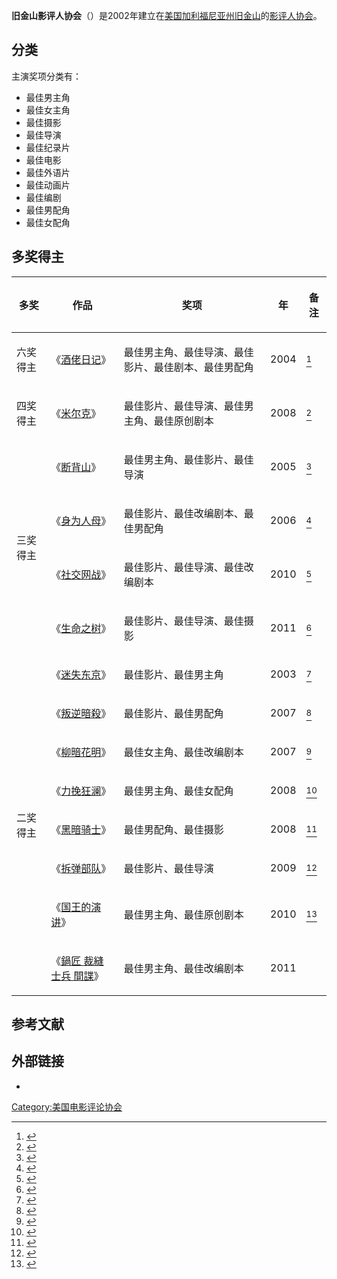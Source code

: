 '''旧金山影评人协会'''（{{lang-en|'''San Francisco Film Critics Circle'''}}）是2002年建立在[[美国|美国]][[加利福尼亚州|加利福尼亚州]][[旧金山|旧金山]]的[[電影評論|影评人协会]]。

== 分类 ==
主演奖项分类有：
*最佳男主角
*最佳女主角
*最佳摄影
*最佳导演
*最佳纪录片
*最佳电影
*最佳外语片
*最佳动画片
*最佳编剧
*最佳男配角
*最佳女配角

== 多奖得主 ==
{| class="wikitable"
|-
! 多奖 !! 作品  !! 奖项  !! 年 !! 备注
|-
|rowspan="1" | 六奖得主 ||  《[[酒佬日记|酒佬日记]]》  || 最佳男主角、最佳导演、最佳影片、最佳剧本、最佳男配角   ||   2004 ||  <ref>{{cite news|url=http://www.highbeam.com/doc/1G1-126652827.html|title=More tilt 'Sideways': pic dominates San Francisco crix kudos|last=Harvey|first=Dennis|date=14 December 2004|publisher=[[Daily_Variety|Daily Variety]]|accessdate=21 December 2009|archive-url=https://web.archive.org/web/20121102185852/http://www.highbeam.com/doc/1G1-126652827.html|archive-date=2012-11-02|dead-url=yes}}</ref>
|-
|rowspan="1" | 四奖得主 ||   《[[米尔克_(电影)|米尔克]]》 ||   最佳影片、最佳导演、最佳男主角、最佳原创剧本 ||   2008 ||  <ref>{{cite news|url=http://www.highbeam.com/doc/1P2-19631954.html|title=S.F. Film Critics: 'Milk,' Sean Penn share honors|date=16 December 2008|publisher=[[Oakland_Tribune|Oakland Tribune]]|accessdate=21 December 2009|archive-url=https://web.archive.org/web/20121102185859/http://www.highbeam.com/doc/1P2-19631954.html|archive-date=2012-11-02|dead-url=yes}}</ref>
|-
|rowspan="4" | 三奖得主 ||  《[[断背山|断背山]]》  || 最佳男主角、最佳影片、最佳导演   ||  2005  ||  <ref>{{cite news|url=http://www.sfgate.com/cgi-bin/article.cgi?f=/c/a/2005/12/13/DDG09G5V251.DTL|title='Brokeback' is top film pick of S.F. critics|last=Stein|first=Ruthe|date=13 December 2005|publisher=[[San_Francisco_Chronicle|San Francisco Chronicle]]|accessdate=21 December 2009}}</ref>
|- 
|   《[[身为人母|身为人母]]》  || 最佳影片、最佳改编剧本、最佳男配角    ||  2006   ||   <ref>{{cite web|url=http://www.sf360.org/features/sf-film-critics-circle-announces-awards|title=SF Film Critics Circle announces awards|last=Gerhard|first=Susan|date=12 December 2006|publisher=sf360|accessdate=21 December 2009|archive-date=2019-02-19|archive-url=https://web.archive.org/web/20190219175145/http://www.sf360.org/features/sf-film-critics-circle-announces-awards|dead-url=yes}}</ref>
|- 
|   《[[社群網戰|社交网战]]》  ||  最佳影片、最佳导演、最佳改编剧本   ||   2010  ||   <ref>{{cite web|url=http://sffcc.org/main/2010/12/2010-awards/|title=2010 San Francisco Film Critics Circle Awards|last=Blackwelder|first=Rob|date=13 December 2010|publisher=sffcc.org|accessdate=16 October 2012|archive-url=https://web.archive.org/web/20190822152019/http://sffcc.org/main/2010/12/2010-awards/|archive-date=2019-08-22|dead-url=yes}}</ref>
|- 
|  《[[生命樹_(電影)|生命之树]]》   ||  最佳影片、最佳导演、最佳摄影   ||  2011   ||   <ref>{{cite web|url=http://sffcc.org/main/2011/12/2011-san-francisco-film-critics-circle-awards/|title=2011 San Francisco Film Critics Circle Awards|last=Blackwelder|first=Rob|date=11 December 2011|publisher=sffcc.org|accessdate=16 October 2012|archive-url=https://web.archive.org/web/20131222025058/http://sffcc.org/main/2011/12/2011-san-francisco-film-critics-circle-awards/|archive-date=2013-12-22|dead-url=yes}}</ref>
|-
|rowspan="8" | 二奖得主 || 《[[迷失东京|迷失东京]]》   ||  最佳影片、最佳男主角  ||  2003  ||  <ref>{{cite web|url=http://www.filminfocus.com/focusfeatures/film/lost_in_translation/awards|title=awards: Lost in Translation|publisher=Film in Focus|accessdate=21 December 2009|deadurl=yes|archiveurl=https://web.archive.org/web/20100105030353/http://filminfocus.com/focusfeatures/film/lost_in_translation/awards|archivedate=2010年1月5日}}</ref>
|- 
|  《[[叛逆暗殺|叛逆暗殺]]》   ||   最佳影片、最佳男配角  ||   2007  ||   <ref>{{cite news|url=http://movies.nytimes.com/movie/335202/The-Assassination-of-Jesse-James-by-the-Coward-Robert-Ford/awards|title=awards: The Assassination of Jesse James by the Coward Robert Ford (2007)|publisher=[[New_York_Times|New York Times]]|accessdate=21 December 2009|archive-date=2013-06-18|archive-url=https://web.archive.org/web/20130618200052/http://movies.nytimes.com/movie/335202/The-Assassination-of-Jesse-James-by-the-Coward-Robert-Ford/awards|dead-url=no}}</ref>
|- 
|    《[[柳暗花明|柳暗花明]]》 ||   最佳女主角、最佳改编剧本  || 2007    ||   <ref>{{cite news|url=http://movies.nytimes.com/movie/355981/Away-From-Her/awards|title=awards: Away From Her (2006)|publisher=[[New_York_Times|New York Times]]|accessdate=21 December 2009|archive-date=2013-06-18|archive-url=https://web.archive.org/web/20130618201436/http://movies.nytimes.com/movie/355981/Away-From-Her/awards|dead-url=no}}</ref>
|- 
|  《[[拼命戰羊|力挽狂澜]]》   ||   最佳男主角、最佳女配角  ||  2008   ||   <ref>{{cite news|url=http://www.screendaily.com/awards-countdown-critics-the-critics-have-spoken/4042577.article|title=Awards Countdown - Critics - The Critics have spoken|last=Kay|first=Jeremy|date=9 January 2009|publisher=Screen Daily|accessdate=21 December 2009|archive-date=2020-11-26|archive-url=https://web.archive.org/web/20201126072822/https://www.screendaily.com/awards-countdown-critics-the-critics-have-spoken/4042577.article|dead-url=no}}</ref>
|- 
|   《[[黑暗骑士|黑暗骑士]]》  ||   最佳男配角、最佳摄影  ||  2008   ||   <ref>{{cite web|url=http://www.altfg.com/blog/awards/san-francisco-film-critics-awards-2008/|title=San Francisco Film Critics Awards 2008|date=15 December 2008|publisher=Alt Film Guide|accessdate=21 December 2009|archive-url=https://web.archive.org/web/20120310072915/http://www.altfg.com/blog/awards/san-francisco-film-critics-awards-2008/|archive-date=2012-03-10|dead-url=yes}}</ref>
|- 
|    《[[拆弹部队|拆弹部队]]》 ||  最佳影片、最佳导演   ||  2009   ||   <ref>{{cite news|url=http://www.mercurynews.com/bay-area-news/ci_14004900?source=rss|title=San Francisco Film Critics awards: 'The Hurt Locker' top movie of 2009|last=Caine|first=Barry|date=15 December 2009|publisher=[[San_Jose_Mercury_News|San Jose Mercury News]]|accessdate=21 December 2009|archive-date=2016-03-03|archive-url=https://web.archive.org/web/20160303174912/http://www.mercurynews.com/bay-area-news/ci_14004900?source=rss|dead-url=no}}</ref>
|- 
|   《[[国王的演讲|国王的演讲]]》  ||  最佳男主角、最佳原创剧本   ||  2010   ||   <ref>{{cite news|url=http://www.awardsdaily.com/2010/12/the-san-francisco-film-critics-pick-the-social-network/|title=The San Francisco Film Critics Pick The Social Network|last=Stone|first=Sasha|date=13 December 2010|publisher=[[Awards_Daily|Awards Daily]]|accessdate=16 December 2010|archive-date=2010-12-15|archive-url=https://web.archive.org/web/20101215045537/http://www.awardsdaily.com/2010/12/the-san-francisco-film-critics-pick-the-social-network/|dead-url=no}}</ref>
|- 
|   《[[鍋匠_裁縫_士兵_間諜|鍋匠 裁縫 士兵 間諜]]》  ||  最佳男主角、最佳改编剧本   ||   2011  ||   
|}

==参考文献==
{{reflist}}

== 外部链接 ==
*{{Official website|1=http://sffcc.org/  }}

{{旧金山影评人协会奖}}
{{美国影评人协会}}

{{DEFAULTSORT:J旧金山}}
[[Category:美国电影评论协会|Category:美国电影评论协会]]